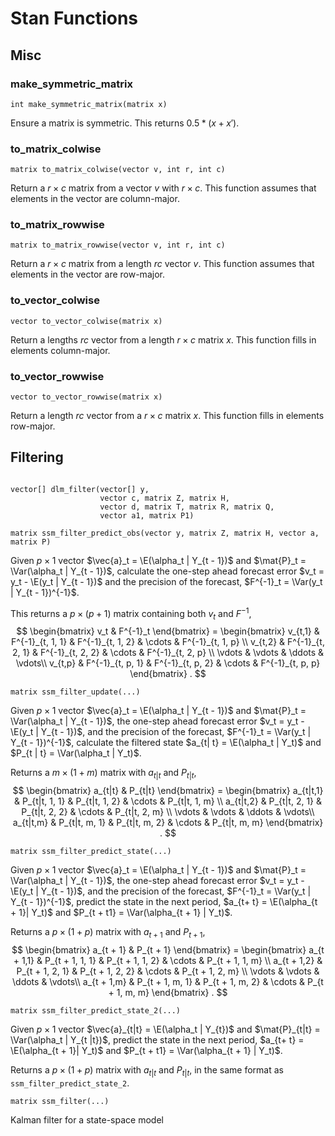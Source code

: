 # Stan Functions

## Misc

### make_symmetric_matrix

```
int make_symmetric_matrix(matrix x)
```
Ensure a matrix is symmetric.
This returns $0.5 * (x + x')$.

### to_matrix_colwise

```
matrix to_matrix_colwise(vector v, int r, int c)
```
Return a $r \times c$ matrix from a vector $v$ with $r \times c$.
This function assumes that elements in the vector are column-major.

### to_matrix_rowwise

```
matrix to_matrix_rowwise(vector v, int r, int c)
```
Return a $r \times c$ matrix from a length $r c$ vector $v$.
This function assumes that elements in the vector are row-major.

### to_vector_colwise

```
vector to_vector_colwise(matrix x)
```
Return a lengths $r c$ vector from a length $r \times c$ matrix $x$.
This function fills in elements column-major.


### to_vector_rowwise

```
vector to_vector_rowwise(matrix x)
```
Return a length $r c$ vector from a  $r \times c$ matrix $x$.
This function fills in elements row-major.


## Filtering

```
```

```
vector[] dlm_filter(vector[] y,
                    vector c, matrix Z, matrix H,
                    vector d, matrix T, matrix R, matrix Q,
                    vector a1, matrix P1)
```






```
matrix ssm_filter_predict_obs(vector y, matrix Z, matrix H, vector a, matrix P)
```

Given $p \times 1$ vector $\vec{a}_t = \E(\alpha_t | Y_{t - 1})$ and $\mat{P}_t = \Var(\alpha_t | Y_{t - 1})$, calculate the one-step ahead forecast error $v_t = y_t - \E(y_t | Y_{t - 1})$ and the precision of the forecast, $F^{-1}_t = \Var(y_t | Y_{t - 1})^{-1}$.

This returns a $p \times (p + 1)$ matrix containing both $v_t$ and $F^{-1}$,
$$
\begin{bmatrix}
v_t & F^{-1}_t
\end{bmatrix} =
\begin{bmatrix}
v_{t,1} & F^{-1}_{t, 1, 1} &  F^{-1}_{t, 1, 2} & \cdots & F^{-1}_{t, 1, p} \\
v_{t,2} & F^{-1}_{t, 2, 1} &  F^{-1}_{t, 2, 2} & \cdots & F^{-1}_{t, 2, p} \\
\vdots & \vdots & \ddots & \vdots\\
v_{t,p} & F^{-1}_{t, p, 1} &  F^{-1}_{t, p, 2} & \cdots & F^{-1}_{t, p, p}
\end{bmatrix} .
$$

```
matrix ssm_filter_update(...)
```
Given $p \times 1$ vector $\vec{a}_t = \E(\alpha_t | Y_{t - 1})$ and $\mat{P}_t = \Var(\alpha_t | Y_{t - 1})$, the one-step ahead forecast error $v_t = y_t - \E(y_t | Y_{t - 1})$, and the precision of the forecast, $F^{-1}_t = \Var(y_t | Y_{t - 1})^{-1}$, calculate the filtered state $a_{t| t} = \E(\alpha_t | Y_t)$ and $P_{t | t} = \Var(\alpha_t | Y_t)$.

Returns a $m \times (1 + m)$ matrix with $a_{t|t}$ and $P_{t|t}$,
$$
\begin{bmatrix}
a_{t|t} & P_{t|t}
\end{bmatrix} =
\begin{bmatrix}
a_{t|t,1} & P_{t|t, 1, 1} &  P_{t|t, 1, 2} & \cdots & P_{t|t, 1, m} \\
a_{t|t,2} & P_{t|t, 2, 1} &  P_{t|t, 2, 2} & \cdots & P_{t|t, 2, m} \\
\vdots & \vdots & \ddots & \vdots\\
a_{t|t,m} & P_{t|t, m, 1} &  P_{t|t, m, 2} & \cdots & P_{t|t, m, m}
\end{bmatrix} .
$$


```
matrix ssm_filter_predict_state(...)
```
Given $p \times 1$ vector $\vec{a}_t = \E(\alpha_t | Y_{t - 1})$ and $\mat{P}_t = \Var(\alpha_t | Y_{t - 1})$, the one-step ahead forecast error $v_t = y_t - \E(y_t | Y_{t - 1})$, and the precision of the forecast, $F^{-1}_t = \Var(y_t | Y_{t - 1})^{-1}$, predict the state in the next period, $a_{t+ t} = \E(\alpha_{t + 1}| Y_t)$ and $P_{t + t1} = \Var(\alpha_{t + 1} | Y_t)$.

Returns a $p \times (1 + p)$ matrix with $a_{t + 1}$ and $P_{t + 1}$,
$$
\begin{bmatrix}
a_{t + 1} & P_{t + 1}
\end{bmatrix} =
\begin{bmatrix}
a_{t + 1,1} & P_{t + 1, 1, 1} &  P_{t + 1, 1, 2} & \cdots & P_{t + 1, 1, m} \\
a_{t + 1,2} & P_{t + 1, 2, 1} &  P_{t + 1, 2, 2} & \cdots & P_{t + 1, 2, m} \\
\vdots & \vdots & \ddots & \vdots\\
a_{t + 1,m} & P_{t + 1, m, 1} &  P_{t + 1, m, 2} & \cdots & P_{t + 1, m, m}
\end{bmatrix} .
$$

```
matrix ssm_filter_predict_state_2(...)
```
Given $p \times 1$ vector $\vec{a}_{t|t} = \E(\alpha_t | Y_{t})$ and $\mat{P}_{t|t} = \Var(\alpha_t | Y_{t |t})$, predict the state in the next period, $a_{t+ t} = \E(\alpha_{t + 1}| Y_t)$ and $P_{t + t1} = \Var(\alpha_{t + 1} | Y_t)$.

Returns a $p \times (1 + p)$ matrix with $a_{t|t}$ and $P_{t|t}$, in the same format as `ssm_filter_predict_state_2`.

```
matrix ssm_filter(...)
```
Kalman filter for a state-space model

```

```
